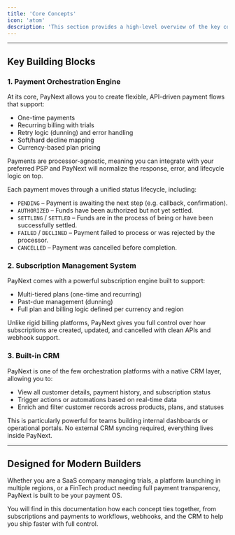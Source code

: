 ```yaml
---
title: 'Core Concepts'
icon: 'atom'
description: 'This section provides a high-level overview of the key concepts that make up the PayNext platform, helping you understand how to structure, automate, and control your payment and subscription flows from day one.'
---
```


---

## Key Building Blocks

### 1. Payment Orchestration Engine

At its core, PayNext allows you to create flexible, API-driven payment flows that support:

- One-time payments
- Recurring billing with trials
- Retry logic (dunning) and error handling
- Soft/hard decline mapping
- Currency-based plan pricing

<Info>
Payments are processor-agnostic, meaning you can integrate with your preferred PSP and PayNext will normalize the response, error, and lifecycle logic on top.
</Info>

Each payment moves through a unified status lifecycle, including:

- `PENDING` – Payment is awaiting the next step (e.g. callback, confirmation).
- `AUTHORIZED` – Funds have been authorized but not yet settled.
- `SETTLING` / `SETTLED` – Funds are in the process of being or have been successfully settled.
- `FAILED` / `DECLINED` – Payment failed to process or was rejected by the processor.
- `CANCELLED` – Payment was cancelled before completion.

### 2. Subscription Management System

PayNext comes with a powerful subscription engine built to support:

- Multi-tiered plans (one-time and recurring)
- Past-due management (dunning)
- Full plan and billing logic defined per currency and region

<Tip>
Unlike rigid billing platforms, PayNext gives you full control over how subscriptions are created, updated, and cancelled with clean APIs and webhook support.
</Tip>

### 3. Built-in CRM

PayNext is one of the few orchestration platforms with a native CRM layer, allowing you to:

- View all customer details, payment history, and subscription status
- Trigger actions or automations based on real-time data
- Enrich and filter customer records across products, plans, and statuses

<Check>
This is particularly powerful for teams building internal dashboards or operational portals. No external CRM syncing required, everything lives inside PayNext.
</Check>

---

## Designed for Modern Builders

Whether you are a SaaS company managing trials, a platform launching in multiple regions, or a FinTech product needing full payment transparency, PayNext is built to be your payment OS.

You will find in this documentation how each concept ties together, from subscriptions and payments to workflows, webhooks, and the CRM to help you ship faster with full control.
